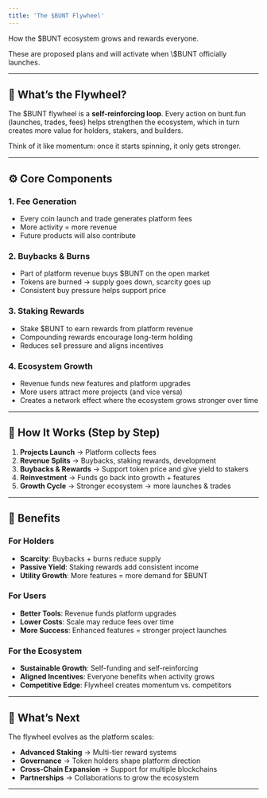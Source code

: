 ```yaml
---
title: 'The $BUNT Flywheel'
---
```


How the \$BUNT ecosystem grows and rewards everyone.

<Note>
  These are proposed plans and will activate when \$BUNT officially launches.
</Note>

---

## 🔄 What’s the Flywheel?

The \$BUNT flywheel is a **self-reinforcing loop**. Every action on bunt.fun (launches, trades, fees) helps strengthen the ecosystem, which in turn creates more value for holders, stakers, and builders.

Think of it like momentum: once it starts spinning, it only gets stronger.

---

## ⚙️ Core Components

### 1. Fee Generation
- Every coin launch and trade generates platform fees  
- More activity = more revenue  
- Future products will also contribute  

### 2. Buybacks & Burns
- Part of platform revenue buys \$BUNT on the open market  
- Tokens are burned → supply goes down, scarcity goes up  
- Consistent buy pressure helps support price  

### 3. Staking Rewards
- Stake \$BUNT to earn rewards from platform revenue  
- Compounding rewards encourage long-term holding  
- Reduces sell pressure and aligns incentives  

### 4. Ecosystem Growth
- Revenue funds new features and platform upgrades  
- More users attract more projects (and vice versa)  
- Creates a network effect where the ecosystem grows stronger over time  

---

## 🚀 How It Works (Step by Step)

1. **Projects Launch** → Platform collects fees  
2. **Revenue Splits** → Buybacks, staking rewards, development  
3. **Buybacks & Rewards** → Support token price and give yield to stakers  
4. **Reinvestment** → Funds go back into growth + features  
5. **Growth Cycle** → Stronger ecosystem → more launches & trades  

---

## 🎯 Benefits

### For Holders
- **Scarcity**: Buybacks + burns reduce supply  
- **Passive Yield**: Staking rewards add consistent income  
- **Utility Growth**: More features = more demand for \$BUNT  

### For Users
- **Better Tools**: Revenue funds platform upgrades  
- **Lower Costs**: Scale may reduce fees over time  
- **More Success**: Enhanced features = stronger project launches  

### For the Ecosystem
- **Sustainable Growth**: Self-funding and self-reinforcing  
- **Aligned Incentives**: Everyone benefits when activity grows  
- **Competitive Edge**: Flywheel creates momentum vs. competitors  

---

## 🔮 What’s Next

The flywheel evolves as the platform scales:

- **Advanced Staking** → Multi-tier reward systems  
- **Governance** → Token holders shape platform direction  
- **Cross-Chain Expansion** → Support for multiple blockchains  
- **Partnerships** → Collaborations to grow the ecosystem  

---
